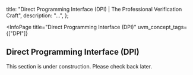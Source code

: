 
  title: "Direct Programming Interface (DPI) | The Professional Verification Craft",
  description: "...",
};

<InfoPage
  title="Direct Programming Interface (DPI)"
  uvm_concept_tags={["DPI"]}
>

  ## Direct Programming Interface (DPI)

  This section is under construction. Please check back later.

</InfoPage>